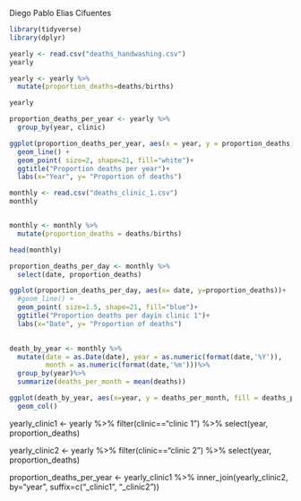 Diego Pablo Elias Cifuentes

```{r}
library(tidyverse)
library(dplyr)

yearly <- read.csv("deaths_handwashing.csv")
yearly
```

```{r}
yearly <- yearly %>%
  mutate(proportion_deaths=deaths/births)

yearly
```

```{r}
proportion_deaths_per_year <- yearly %>%
  group_by(year, clinic)

ggplot(proportion_deaths_per_year, aes(x = year, y = proportion_deaths, colour = clinic))+
  geom_line() +
  geom_point( size=2, shape=21, fill="white")+
  ggtitle("Proportion deaths per year")+
  labs(x="Year", y= "Proportion of deaths")
```

```{r}
monthly <- read.csv("deaths_clinic_1.csv")
monthly


monthly <- monthly %>%
  mutate(proportion_deaths = deaths/births)

head(monthly)
```

```{r}
proportion_deaths_per_day <- monthly %>%
  select(date, proportion_deaths)

ggplot(proportion_deaths_per_day, aes(x= date, y=proportion_deaths))+
  #geom_line() +
  geom_point( size=1.5, shape=21, fill="blue")+
  ggtitle("Proportion deaths per dayin clinic 1")+
  labs(x="Date", y= "Proportion of deaths")
 
```
```{r}
death_by_year <- monthly %>%
  mutate(date = as.Date(date), year = as.numeric(format(date,'%Y')), 
         month = as.numeric(format(date,'%m')))%>%
  group_by(year)%>%
  summarize(deaths_per_month = mean(deaths))

ggplot(death_by_year, aes(x=year, y = deaths_per_month, fill = deaths_per_month)) +
  geom_col()
```






















yearly_clinic1 <- yearly %>%
  filter(clinic=="clinic 1") %>%
  select(year, proportion_deaths)

yearly_clinic2 <- yearly %>%
  filter(clinic=="clinic 2") %>%
  select(year, proportion_deaths)

proportion_deaths_per_year <- yearly_clinic1 %>%
  inner_join(yearly_clinic2, by="year", suffix=c("_clinic1", "_clinic2"))

